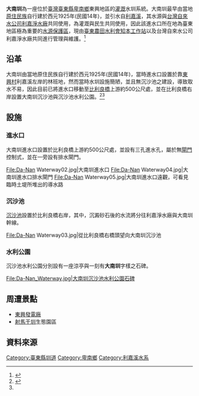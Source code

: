 {{Infobox 台灣圳道
|name       = 大南圳
|image      = Da-Nan_Waterway.jpg
|imagename  = 大南圳沉沙池水利公園石碑
|othername  = 
|formalname = 大南圳
|belong     = 台東農田水利會
|founder    =  當地平地[[原住民|原住民]]
|area       = [[臺東縣|臺東縣]]卑南鄉東興地區
|begin      = 西元1925年（民國14年）
|complete   = 
|origin     = [[利嘉溪|利嘉溪]]
|length     = 幹線2.93公里
|measure    = 64.27公頃
|location   = [[臺灣|臺灣]][[臺東縣|臺東縣]][[卑南鄉|卑南鄉]]
|altitude   =
|specialty  =
|cost       = 
|website    = [http://www.ttia.gov.tw/page4_ziban.php 臺東農田水利會 知本工作站]
}}
'''大南圳'''為一座位於[[臺灣|臺灣]][[臺東縣|臺東縣]][[卑南鄉|卑南鄉]]東興地區的[[灌溉|灌溉]]水圳系統。大南圳最早由當地[[原住民族|原住民族]]自行建於西元1925年(民國14年)，並引水自[[利嘉溪|利嘉溪]]，其水源與[[台灣自來水公司|台灣自來水公司]][[利嘉淨水廠|利嘉淨水廠]]共同使用，為灌溉與民生共同使用，因此該進水口所在地為臺東地區極為重要的[[水源|水源]][[保護區|保護區]]，現由[[臺東縣|臺東]][[農田水利會|農田水利會]][[知本|知本]][[工作站|工作站]]以及台灣自來水公司利嘉淨水廠共同進行管理與維護。<ref name="台東農田水利會 知本工作站">{{cite web |url=http://www.ttia.gov.tw/page4_ziban.php |title=台東農田水利會 知本工作站 |accessdate=2015-01-26 |deadurl=yes |archiveurl=https://web.archive.org/web/20160121202753/http://www.ttia.gov.tw/page4_ziban.php |archivedate=2016-01-21 }}</ref>

== 沿革 ==

大南圳由當地原住民族自行建於西元1925年(民國14年)，當時進水口設置於靠[[東興村|東興村]]利嘉溪左岸的林班地，然而當時水圳設施簡陋，並且無沉沙池之建設，導致取水不易，因此目前已將進水口移動至[[比利良橋|比利良橋]]上游約500公尺處，並在比利良橋右岸設置大南圳沉沙池與沉沙池水利公園。<ref>{{cite web |url=http://www.ttia.gov.tw/page6.php |title=台東農田水利會 主要圳系建造年代表 |accessdate=2015-01-26 |deadurl=yes |archiveurl=https://web.archive.org/web/20141208020113/http://www.ttia.gov.tw/page6.php |archivedate=2014-12-08 }}</ref><ref name="台東農田水利會 知本工作站"/>

== 設施 ==

=== 進水口 ===

大南圳進水口設置於比利良橋上游約500公尺處，並設有三孔進水孔，屬於無[[閘門|閘門]]控制式，並在一旁設有排水閘門。

<gallery>

File:Da-Nan Waterway02.jpg|大南圳進水口
File:Da-Nan Waterway04.jpg|大南圳進水口排水閘門
File:Da-Nan Waterway05.jpg|大南圳進水口遠觀，可看見臨時土堤所堆出的導水路

</gallery>
=== 沉沙池 ===

[[沉沙池|沉沙池]]設置於比利良橋右岸，其中，沉澱砂石後的水流將分往利嘉淨水廠與大南圳幹線。

<gallery>

File:Da-Nan Waterway03.jpg|從比利良橋右橋頭望向大南圳沉沙池

</gallery>

=== 水利公園 ===

沉沙池水利公園分別設有一座涼亭與一刻有'''大南圳'''字樣之石碑。

<gallery>

File:Da-Nan_Waterway.jpg|大南圳沉沙池水利公園石碑

</gallery>

== 周遭景點 ==

* [[東興發電廠|東興發電廠]]
* [[射馬干圳|射馬干圳]]生態園區

== 資料來源 ==
{{Reflist}}

{{commons category|Danan Waterway}}

{{臺灣圳道}}
{{臺東縣圳道}}
[[Category:臺東縣圳道|Category:臺東縣圳道]]
[[Category:卑南鄉|Category:卑南鄉]]
[[Category:利嘉溪水系|Category:利嘉溪水系]]